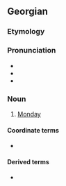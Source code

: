 ==Georgian==

===Etymology===
{{compound|ორი|შაბათი|lang=ka}}

===Pronunciation===
* {{ka-IPA}}
* {{audio|ka-ორშაბათი.ogg|Audio (GE)|lang=ka}}
* {{ka-hyphen}}

===Noun===
{{ka-noun}}

# [[Monday]]

====Coordinate terms====
* {{list:days of the week/ka}}

====Derived terms====
* {{l|ka|შავი ორშაბათი}}